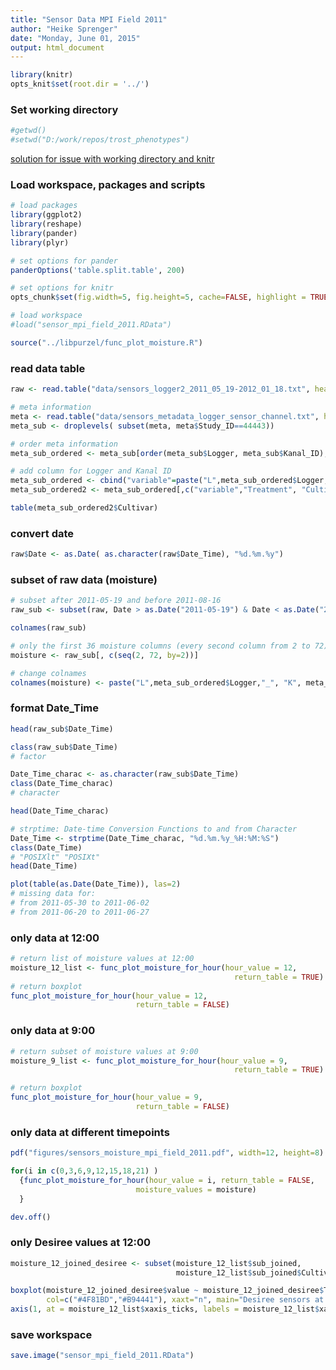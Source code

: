 ```yaml
---
title: "Sensor Data MPI Field 2011"
author: "Heike Sprenger"
date: "Monday, June 01, 2015"
output: html_document
---
```



```r
library(knitr)
opts_knit$set(root.dir = '../')
```


### Set working directory  
```r
#getwd()
#setwd("D:/work/repos/trost_phenotypes")
```


[solution for issue with working directory and knitr](https://github.com/yihui/knitr/issues/277)

### Load workspace, packages and scripts
```r
# load packages
library(ggplot2)
library(reshape)
library(pander)
library(plyr)

# set options for pander
panderOptions('table.split.table', 200)

# set options for knitr
opts_chunk$set(fig.width=5, fig.height=5, cache=FALSE, highlight = TRUE, fig.show="asis")

# load workspace
#load("sensor_mpi_field_2011.RData")

source("../libpurzel/func_plot_moisture.R")
```


### read data table
```r
raw <- read.table("data/sensors_logger2_2011_05_19-2012_01_18.txt", header=T, fill=T)

# meta information
meta <- read.table("data/sensors_metadata_logger_sensor_channel.txt", header=T)
meta_sub <- droplevels( subset(meta, meta$Study_ID==44443))

# order meta information
meta_sub_ordered <- meta_sub[order(meta_sub$Logger, meta_sub$Kanal_ID),]

# add column for Logger and Kanal ID
meta_sub_ordered <- cbind("variable"=paste("L",meta_sub_ordered$Logger,"_", "K", meta_sub_ordered$Kanal_ID, sep=""), meta_sub_ordered)
meta_sub_ordered2 <- meta_sub_ordered[,c("variable","Treatment", "Cultivar")]

table(meta_sub_ordered2$Cultivar)
```


### convert date
```r
raw$Date <- as.Date( as.character(raw$Date_Time), "%d.%m.%y")
```


### subset of raw data (moisture)
```r
# subset after 2011-05-19 and before 2011-08-16
raw_sub <- subset(raw, Date > as.Date("2011-05-19") & Date < as.Date("2011-08-16") )

colnames(raw_sub)

# only the first 36 moisture columns (every second column from 2 to 72)
moisture <- raw_sub[, c(seq(2, 72, by=2))]

# change colnames
colnames(moisture) <- paste("L",meta_sub_ordered$Logger,"_", "K", meta_sub_ordered$Kanal_ID, sep="")
```


### format Date_Time
```r
head(raw_sub$Date_Time)

class(raw_sub$Date_Time)
# factor

Date_Time_charac <- as.character(raw_sub$Date_Time)
class(Date_Time_charac)
# character

head(Date_Time_charac)

# strptime: Date-time Conversion Functions to and from Character
Date_Time <- strptime(Date_Time_charac, "%d.%m.%y_%H:%M:%S")
class(Date_Time)
# "POSIXlt" "POSIXt"
head(Date_Time)

plot(table(as.Date(Date_Time)), las=2)
# missing data for:
# from 2011-05-30 to 2011-06-02
# from 2011-06-20 to 2011-06-27
```


### only data at 12:00
```r

# return list of moisture values at 12:00
moisture_12_list <- func_plot_moisture_for_hour(hour_value = 12, 
                                                  return_table = TRUE)
# return boxplot
func_plot_moisture_for_hour(hour_value = 12, 
                            return_table = FALSE)
```


### only data at 9:00
```r

# return subset of moisture values at 9:00
moisture_9_list <- func_plot_moisture_for_hour(hour_value = 9, 
                                                  return_table = TRUE)

# return boxplot
func_plot_moisture_for_hour(hour_value = 9, 
                            return_table = FALSE)
```


### only data at different timepoints
```r
pdf("figures/sensors_moisture_mpi_field_2011.pdf", width=12, height=8)

for(i in c(0,3,6,9,12,15,18,21) )
  {func_plot_moisture_for_hour(hour_value = i, return_table = FALSE,
                            moisture_values = moisture)
  }

dev.off()
```


### only Desiree values at 12:00
```r
moisture_12_joined_desiree <- subset(moisture_12_list$sub_joined, 
                                     moisture_12_list$sub_joined$Cultivar=="Desiree")

boxplot(moisture_12_joined_desiree$value ~ moisture_12_joined_desiree$Treatment * moisture_12_joined_desiree$Date,  
        col=c("#4F81BD","#B94441"), xaxt="n", main="Desiree sensors at 12:00", ylim=c(0,600))
axis(1, at = moisture_12_list$xaxis_ticks, labels = moisture_12_list$xaxis_labels, las=2, cex.axis=0.8)
```


### save workspace
```r
save.image("sensor_mpi_field_2011.RData")
```

